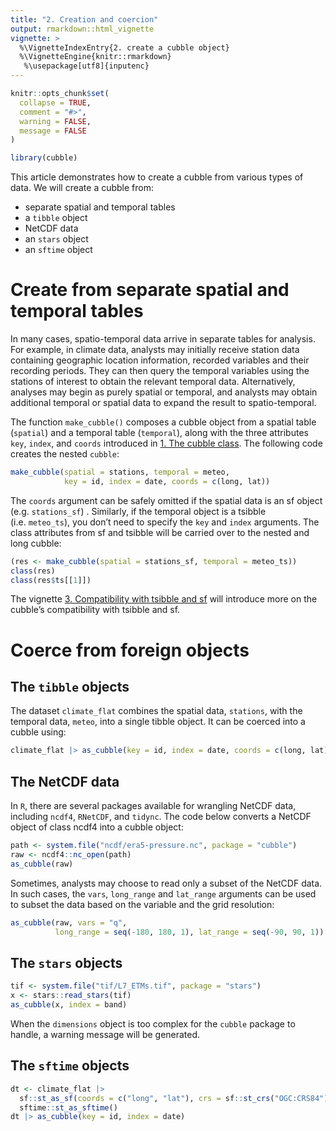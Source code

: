 ```yaml
---
title: "2. Creation and coercion"
output: rmarkdown::html_vignette
vignette: >
  %\VignetteIndexEntry{2. create a cubble object}
  %\VignetteEngine{knitr::rmarkdown}
   %\usepackage[utf8]{inputenc}
---
```


```r
knitr::opts_chunk$set(
  collapse = TRUE,
  comment = "#>", 
  warning = FALSE,
  message = FALSE
)

library(cubble)
```

This article demonstrates how to create a cubble from various types of data. We will create a cubble from:  

  - separate spatial and temporal tables
  - a `tibble` object
  - NetCDF data
  - an `stars` object
  - an `sftime` object 

# Create from separate spatial and temporal tables

In many cases, spatio-temporal data arrive in separate tables for analysis. For example, in climate data, analysts may initially receive station data containing geographic location information, recorded variables and their recording periods. They can then query the temporal variables using the stations of interest to obtain the relevant temporal data. Alternatively, analyses may begin as purely spatial or temporal, and analysts may obtain additional temporal or spatial data to expand the result to spatio-temporal.

The function `make_cubble()` composes a cubble object from a spatial table (`spatial`) and a temporal table (`temporal`), along with the three attributes `key`, `index`, and `coords` introduced in [1. The cubble class](cb1class.html). The following code creates the nested `cubble`: 

```r
make_cubble(spatial = stations, temporal = meteo,
            key = id, index = date, coords = c(long, lat))
```

The `coords` argument can be safely omitted if the spatial data is an sf object (e.g. `stations_sf`) . Similarly, if the temporal object is a tsibble (i.e. `meteo_ts`), you don't need to specify the `key` and `index` arguments. The class attributes from sf and tsibble will be carried over to the nested and long cubble:

```r
(res <- make_cubble(spatial = stations_sf, temporal = meteo_ts))
class(res)
class(res$ts[[1]])
```
  
The vignette [3. Compatibility with tsibble and sf](cb3tsibblesf.html) will introduce more on the cubble's compatibility with tsibble and sf. 

# Coerce from foreign objects

## The `tibble` objects

The dataset `climate_flat` combines the spatial data, `stations`, with the temporal data, `meteo`, into a single tibble object. It can be coerced into a cubble using:

```r
climate_flat |> as_cubble(key = id, index = date, coords = c(long, lat))
```

## The NetCDF data

In `R`, there are several packages available for wrangling NetCDF data, including `ncdf4`, `RNetCDF`, and `tidync`. The code below converts a NetCDF object of class ncdf4 into a cubble object:

```r
path <- system.file("ncdf/era5-pressure.nc", package = "cubble")
raw <- ncdf4::nc_open(path)
as_cubble(raw)
```

Sometimes, analysts may choose to read only a subset of the NetCDF data. In such cases, the `vars`, `long_range` and `lat_range` arguments can be used to subset the data based on the variable and the grid resolution:

```r
as_cubble(raw, vars = "q",
          long_range = seq(-180, 180, 1), lat_range = seq(-90, 90, 1))
```

## The `stars` objects 
  
```r
tif <- system.file("tif/L7_ETMs.tif", package = "stars")
x <- stars::read_stars(tif)
as_cubble(x, index = band)
```

When the `dimensions` object is too complex for the `cubble` package to handle, a warning message will be generated.

## The `sftime` objects 

```r
dt <- climate_flat |> 
  sf::st_as_sf(coords = c("long", "lat"), crs = sf::st_crs("OGC:CRS84")) |> 
  sftime::st_as_sftime()
dt |> as_cubble(key = id, index = date)
```

